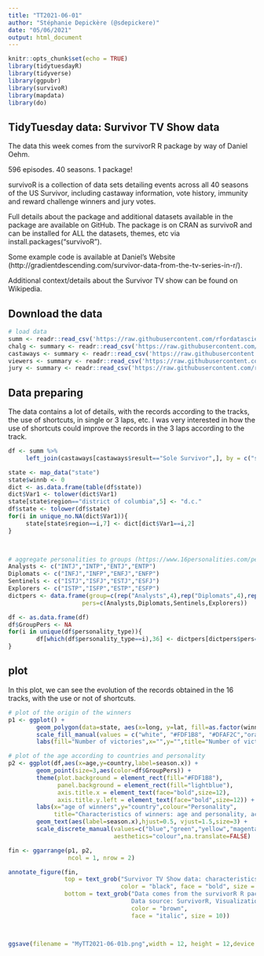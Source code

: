 ---
title: "TT2021-06-01"
author: "Stéphanie Depickère (@sdepickere)"
date: "05/06/2021"
output: html_document
---

```{r setup, include=FALSE}
knitr::opts_chunk$set(echo = TRUE)
library(tidytuesdayR)
library(tidyverse)
library(ggpubr)
library(survivoR)
library(mapdata)
library(do)
```

## TidyTuesday data: Survivor TV Show data

The data this week comes from the survivorR R package by way of Daniel Oehm.

596 episodes. 40 seasons. 1 package!

survivoR is a collection of data sets detailing events across all 40 seasons of the US Survivor, including castaway information, vote history, immunity and reward challenge winners and jury votes.

Full details about the package and additional datasets available in the package are available on GitHub. The package is on CRAN as survivoR and can be installed for ALL the datasets, themes, etc via install.packages("survivoR").

Some example code is available at Daniel's Website (http://gradientdescending.com/survivor-data-from-the-tv-series-in-r/).

Additional context/details about the Survivor TV show can be found on Wikipedia.


## Download the data

```{r data, message=FALSE}
# load data
summ <- readr::read_csv('https://raw.githubusercontent.com/rfordatascience/tidytuesday/master/data/2021/2021-06-01/summary.csv')
chalg <- summary <- readr::read_csv('https://raw.githubusercontent.com/rfordatascience/tidytuesday/master/data/2021/2021-06-01/challenges.csv')
castaways <- summary <- readr::read_csv('https://raw.githubusercontent.com/rfordatascience/tidytuesday/master/data/2021/2021-06-01/castaways.csv')
viewers <- summary <- readr::read_csv('https://raw.githubusercontent.com/rfordatascience/tidytuesday/master/data/2021/2021-06-01/viewers.csv')
jury <- summary <- readr::read_csv('https://raw.githubusercontent.com/rfordatascience/tidytuesday/master/data/2021/2021-06-01/jury_votes.csv')

```

## Data preparing

The data contains a lot of details, with the records according to the tracks, the use of shortcuts, in single or 3 laps, etc. I was very interested in how the use of shortcuts could improve the records in the 3 laps according to the track.

```{r datazip, results='hide', warning=FALSE}
df <- summ %>%
     left_join(castaways[castaways$result=="Sole Survivor",], by = c("season_name", "full_name")) 

state <- map_data("state")
state$winnb <- 0
dict <- as.data.frame(table(df$state))
dict$Var1 <- tolower(dict$Var1)
state[state$region=="district of columbia",5] <- "d.c."
df$state <- tolower(df$state)
for(i in unique_no.NA(dict$Var1)){
     state[state$region==i,7] <- dict[dict$Var1==i,2]
}

 

# aggregate personalities to groups (https://www.16personalities.com/personality-types)
Analysts <- c("INTJ","INTP","ENTJ","ENTP")
Diplomats <- c("INFJ","INFP","ENFJ","ENFP")
Sentinels <- c("ISTJ","ISFJ","ESTJ","ESFJ")
Explorers <- c("ISTP","ISFP","ESTP","ESFP")
dictpers <- data.frame(group=c(rep("Analysts",4),rep("Diplomats",4),rep("Sentinels",4),rep("Explorers",4)),
                     pers=c(Analysts,Diplomats,Sentinels,Explorers))

df <- as.data.frame(df)
df$GroupPers <- NA
for(i in unique(df$personality_type)){
        df[which(df$personality_type==i),36] <- dictpers[dictpers$pers==i,1]
}

```

## plot

In this plot, we can see the evolution of the records obtained in the 16 tracks, with the use or not of shortcuts. 

```{r plot, fig.width=15, fig.height=12, warning=FALSE}
# plot of the origin of the winners
p1 <- ggplot() + 
        geom_polygon(data=state, aes(x=long, y=lat, fill=as.factor(winnb), group=group),color = "grey") + 
        scale_fill_manual(values = c("white", "#FDF1B8", "#DFAF2C","orange","red","magenta")) +
        labs(fill="Number of victories",x="",y="",title="Number of victories per US states according to the origin of the winner") 

# plot of the age according to countries and personality
p2 <- ggplot(df,aes(x=age,y=country,label=season.x)) +
        geom_point(size=3,aes(color=df$GroupPers)) +
        theme(plot.background = element_rect(fill="#FDF1B8"),
              panel.background = element_rect(fill="lightblue"),
              axis.title.x = element_text(face="bold",size=12),
              axis.title.y.left = element_text(face="bold",size=12)) +
        labs(x="age of winners",y="country",colour="Personality",
             title="Characteristics of winners: age and personality, according to the country \nwhere the season took place (numbers represent the season number)") +
        geom_text(aes(label=season.x),hjust=0.5, vjust=1.5,size=3) +
        scale_discrete_manual(values=c("blue","green","yellow","magenta","black"),
                              aesthetics="colour",na.translate=FALSE) 

fin <- ggarrange(p1, p2,
                 ncol = 1, nrow = 2)

annotate_figure(fin,
                top = text_grob("Survivor TV Show data: characteristics of the winners", 
                                color = "black", face = "bold", size = 14),
                bottom = text_grob("Data comes from the survivorR R package (Daniel Oehm). 96 episodes. 40 seasons. 1 package! Most of the winners come from Califonia and East Cost. \n8 analysts, 9 diplomats, 14 explorers and 6 sentinels, it seems that explorers have an advantage for winning.\nMost participants are 20-40 years old, but one is more than 55 years old!\n
                                   Data source: SurvivorR, Visualization: Stéphanie Depickère, June 2021", 
                                   color = "brown",
                                   face = "italic", size = 10))   



ggsave(filename = "MyTT2021-06-01b.png",width = 12, height = 12,device = "png")

```
